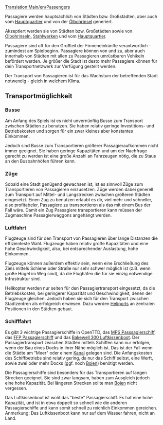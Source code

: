 {{de/Übersetzung|Passengers|99}}
[[Translation:Main/en/Passengers]]
{{de/Fracht|Name=Passagiere
|Image=Town.png
|Produzent=[[Main/de/Stadt|Stadt]], [[Main/de/Ölbohrinsel|Ölbohrinsel]], [[Main/de/Firmensitz|Firmensitz]]
|Konsument=[[Main/de/Stadt|Stadt]], [[Main/de/Ölbohrinsel|Ölbohrinsel]], [[Main/de/Stahlwalzwerk|Stahlwalzwerk]], [[Main/de/Firmensitz|Firmensitz]]
}}

Passagiere werden hauptsächlich von Städten bzw. Großstädten, aber auch vom [[Main/de/Hauptquartier|Hauptquartier]] und von der [[Main/de/Ölbohrinsel|Ölbohrinsel]] generiert.

Akzeptiert werden sie von Städten bzw. Großstädten sowie von [[Main/de/Ölbohrinsel|Ölbohrinsel]]n, [[Main/de/Stahlwalzwerk|Stahlwerk]]en und vom [[Main/de/Hauptquartier|Hauptquartier]]. 

Passagiere sind oft für den Großteil der Firmeneinkünfte verantwortlich - zumindest am Spielbeginn. Passagiere können von und zu, aber auch innerhalb von Städten mit allen zu Passagieren umrüstbaren Vehikeln befördert werden. Je größer die Stadt ist desto mehr Passagiere können für dein Transportnetzwerk zur Verfügung gestellt werden.

Der Transport von Passagieren ist für das Wachstum der betreffenden Stadt notwendig - gleich in welchem Klima.

==Transportmöglichkeit==

===Busse===
Am Anfang des Spiels ist es nicht unvernünftig Busse zum Transport zwischen Städten zu benutzen. Sie haben relativ geringe Investitions- und Betriebskosten und sorgen für ein zwar kleines aber konstantes Einkommen.

Jedoch sind Busse zum Transportieren größerer Passagieraufkommen nicht immer geeignet. Sie haben geringe Kapazitäten und um der Nachfrage gerecht zu werden ist eine große Anzahl an Fahrzeugen nötig, die zu Staus an den Busbahnhöfen führen kann.

===Züge===
Sobald eine Stadt genügend gewachsen ist, ist es sinnvoll Züge zum Transportieren von Passagieren einzusetzen.
Züge werden dabei generell zum Transport auf Mittel- und Langstrecken zwischen größeren Städten eingesetzt.
Einen Zug zu benutzen erlaubt es dir, viel mehr und schneller, also profitabeler, Passagiere zu transportieren als das mit einem Bus der Fall wäre.
Damit ein Zug Passagiere transportieren kann müssen der Zugmaschine Passagierwaggons angehängt werden. 

===Luftfahrt===
Flugzeuge sind für den Transport von Passagieren über lange Distanzen die effizienteste Wahl. Flugzeuge haben relativ große Kapazitäten und eine hohe Geschwindigkeit, also, bei entsprechender Auslastung, hohe Einkommen.

Flugzeuge können außerdem effektiv sein, wenn eine Erschließung des Ziels mittels Schiene oder Straße nur sehr schwer möglich ist (z.B. wenn große Hügel im Weg sind), da die Flughäfen die für sie einzig notwendige Infrastruktur sind.

Helikopter werden nur selten für den Passagiertransport eingesetzt, da die Betriebskosten, bei geringerer Kapazität und Geschwindigkeit, denen der Flugzeuge gleichen. Jedoch haben sie sich für den Transport zwischen Stadtzentren als erfolgreich erwiesen. Dazu werden [[Main/en/Airports|Heliport]]s an zentralen Positionen in den Städten gebaut.

===Schifffahrt===
Es gibt 3 wichtige Passagierschiffe in OpenTTD, das [[Main/de/MPS Passsagierschiff|MPS Passsagierschiff]], das [[Main/de/FFP Passagierschiff|FFP Passagierschiff]] und das [[Main/de/Bakewell 300 Luftkissenboot|Bakewell 300 Luftkissenboot]].
Der Passagiertransport zwischen Städten mittels Schiffen kann nur erfolgen, wenn der Bau eines Docks in ihrer Nähe möglich ist. Das ist der Fall wenn die Städte am "Meer" oder einem [[Main/de/Kanal|Kanal]] gelegen sind. 
Die Anfangskosten des Schiffbetriebs sind relativ gering, da nur das Schiff selbst, eine Werft, sowie zwei oder mehr Docks (ggf. noch [[Main/de/Boje|Boje]]n) benötigt werden.

Die Passagierschiffe sind besonders für das Transportieren auf langen Strecken geeignet. Sie sind zwar langsam, haben zum Ausgleich jedoch eine hohe Kapazität.
Bei längeren Strecken sollte man [[Main/de/Boje|Boje]]n nicht vergessen. 

Das Luftkissenboot ist wohl das "beste" Passagierschiff. Es hat eine hohe Kapazität, und ist in etwa doppelt so schnell wie die anderen Passagierschiffe und kann somit schnell zu reichlich Einkommen gereichen. Anmerkung: Das Luftkissenboot kann nur auf dem Wasser fahren, nicht an Land.